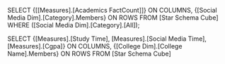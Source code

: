SELECT 
    {[[Measures].[Academics FactCount]]} ON COLUMNS,
    {[Social Media Dim].[Category].Members} ON ROWS
FROM [Star Schema Cube]
WHERE ([Social Media Dim].[Category].[All]);

SELECT 
    {[Measures].[Study Time], [Measures].[Social Media Time], [Measures].[Cgpa]} ON COLUMNS, 
    {[College Dim].[College Name].Members} ON ROWS
FROM [Star Schema Cube]
